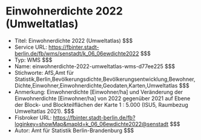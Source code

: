 # Einwohnerdichte 2022 (Umweltatlas)
- Titel: Einwohnerdichte 2022 (Umweltatlas) $$$
- Service URL: https://fbinter.stadt-berlin.de/fb/wms/senstadt/k_06_06ewdichte2022 $$$
- Typ: WMS $$$
- Name: einwohnerdichte-2022-umweltatlas-wms-d77ee225 $$$
- Stichworte: AfS,Amt für Statistik,Berlin,Bevölkerungsdichte,Bevölkerungsentwicklung,Bewohner,Dichte,Einwohner,Einwohnerdichte,Geodaten,Karten,Umweltatlas $$$
- Anmerkung: Einwohnerdichte [Einwohner/ha] und Veränderung der Einwohnerdichte [Einwohner/ha] von 2022 gegenüber 2021 auf Ebene der Block- und Blockteilflächen der Karte 1 : 5.000 (ISU5, Raumbezug Umweltatlas 2021). $$$
- Fisbroker URL: https://fbinter.stadt-berlin.de/fb?loginkey=showMap&mapId=k_06_06ewdichte2022@senstadt $$$
- Autor: Amt für Statistik Berlin-Brandenburg $$$
